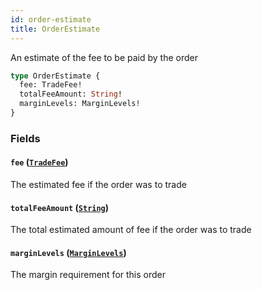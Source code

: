 ```yaml
---
id: order-estimate
title: OrderEstimate
---
```



An estimate of the fee to be paid by the order

```graphql
type OrderEstimate {
  fee: TradeFee!
  totalFeeAmount: String!
  marginLevels: MarginLevels!
}
```


### Fields

#### `fee` ([`TradeFee`](/docs/v0.47/graphql/objects/trade-fee))

The estimated fee if the order was to trade


#### `totalFeeAmount` ([`String`](/docs/v0.47/graphql/scalars/string))

The total estimated amount of fee if the order was to trade


#### `marginLevels` ([`MarginLevels`](/docs/v0.47/graphql/objects/margin-levels))

The margin requirement for this order




